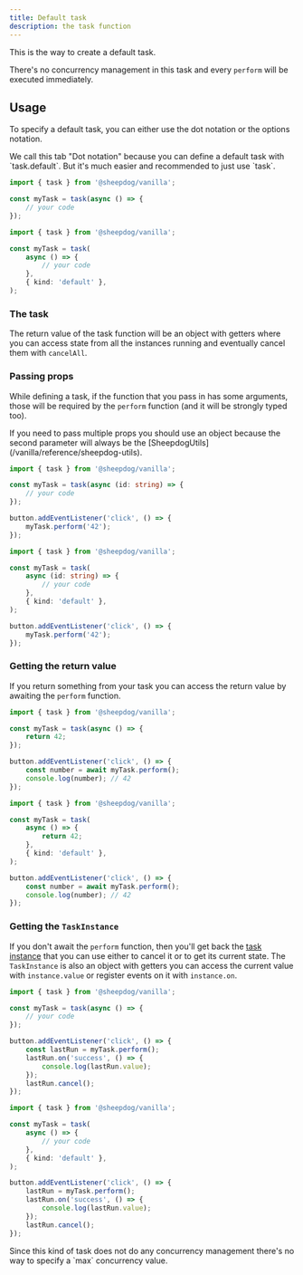 ```yaml
---
title: Default task
description: the task function
---
```



This is the way to create a default task.

There's no concurrency management in this task and every `perform` will be executed immediately.

## Usage

To specify a default task, you can either use the dot notation or the options notation.

<Aside type="note">
	We call this tab "Dot notation" because you can define a default task with `task.default`. But
	it's much easier and recommended to just use `task`.
</Aside>

<Tabs syncKey="notation">

<TabItem label="Dot notation">

```ts
import { task } from '@sheepdog/vanilla';

const myTask = task(async () => {
	// your code
});
```

</TabItem>

<TabItem label="Options notation">

```ts
import { task } from '@sheepdog/vanilla';

const myTask = task(
	async () => {
		// your code
	},
	{ kind: 'default' },
);
```

</TabItem>

</Tabs>

### The task

The return value of the task function will be an object with getters where you can access state from
all the instances running and eventually cancel them with `cancelAll`.

<LinkCard
	href="/vanilla/getting-started/usage/#task-structure"
	title="Task structure"
	description="Take a look at the Task structure documentation in our Getting started"
/>

### Passing props

While defining a task, if the function that you pass in has some arguments, those will be required
by the `perform` function (and it will be strongly typed too).

<Aside type="caution">
	If you need to pass multiple props you should use an object because the second parameter will
	always be the [SheepdogUtils](/vanilla/reference/sheepdog-utils).
</Aside>

<Tabs syncKey="notation">

<TabItem label="Dot notation">

```ts
import { task } from '@sheepdog/vanilla';

const myTask = task(async (id: string) => {
	// your code
});

button.addEventListener('click', () => {
	myTask.perform('42');
});
```

</TabItem>

<TabItem label="Options notation">

```ts
import { task } from '@sheepdog/vanilla';

const myTask = task(
	async (id: string) => {
		// your code
	},
	{ kind: 'default' },
);

button.addEventListener('click', () => {
	myTask.perform('42');
});
```

</TabItem>

</Tabs>

### Getting the return value

If you return something from your task you can access the return value by awaiting the `perform`
function.

<Tabs syncKey="notation">

<TabItem label="Dot notation">

```ts
import { task } from '@sheepdog/vanilla';

const myTask = task(async () => {
	return 42;
});

button.addEventListener('click', () => {
	const number = await myTask.perform();
	console.log(number); // 42
});
```

</TabItem>

<TabItem label="Options notation">

```ts
import { task } from '@sheepdog/vanilla';

const myTask = task(
	async () => {
		return 42;
	},
	{ kind: 'default' },
);

button.addEventListener('click', () => {
	const number = await myTask.perform();
	console.log(number); // 42
});
```

</TabItem>

</Tabs>

### Getting the `TaskInstance`

If you don't await the `perform` function, then you'll get back the
[task instance](/vanilla/reference/task-instance) that you can use either to cancel it or to get its
current state. The `TaskInstance` is also an object with getters you can access the current value
with `instance.value` or register events on it with `instance.on`.

<Tabs syncKey="notation">

<TabItem label="Dot notation">

```ts
import { task } from '@sheepdog/vanilla';

const myTask = task(async () => {
	// your code
});

button.addEventListener('click', () => {
	const lastRun = myTask.perform();
	lastRun.on('success', () => {
		console.log(lastRun.value);
	});
	lastRun.cancel();
});
```

</TabItem>

<TabItem label="Options notation">

```ts
import { task } from '@sheepdog/vanilla';

const myTask = task(
	async () => {
		// your code
	},
	{ kind: 'default' },
);

button.addEventListener('click', () => {
	lastRun = myTask.perform();
	lastRun.on('success', () => {
		console.log(lastRun.value);
	});
	lastRun.cancel();
});
```

</TabItem>

</Tabs>

<Aside type="tip">
	Since this kind of task does not do any concurrency management there's no way to specify a `max`
	concurrency value.
</Aside>
